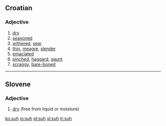 ==Croatian==

===Adjective===
{{infl|hr|adjective}}

# [[dry]]
# [[seasoned]] {{i|of a tree}}
# [[withered]], [[sear]]
# [[thin]], [[meagre]], [[slender]] {{i|of a man}}
# [[emaciated]]
# [[pinched]], [[haggard]], [[gaunt]] {{i|of a face}}
# [[scraggy]], [[bare-boned]] {{i|of a man}}

----

==Slovene==

===Adjective===
{{infl|sl|adjective|g=m}}

# [[dry]] (free from liquid or moisture)

[[ko:suh]]
[[io:suh]]
[[pl:suh]]
[[sl:suh]]
[[tr:suh]]